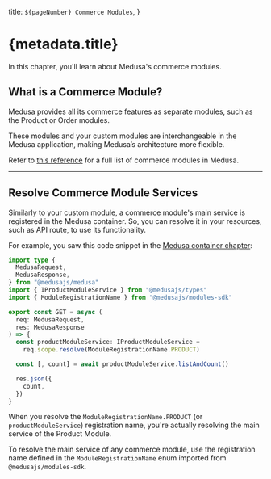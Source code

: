   title: `${pageNumber} Commerce Modules`,
}

# {metadata.title}

In this chapter, you'll learn about Medusa's commerce modules.

## What is a Commerce Module?

Medusa provides all its commerce features as separate modules, such as the Product or Order modules.

These modules and your custom modules are interchangeable in the Medusa application, making Medusa’s architecture more flexible.

Refer to [this reference](!resources!/commerce-modules) for a full list of commerce modules in Medusa.

---

## Resolve Commerce Module Services

Similarly to your custom module, a commerce module's main service is registered in the Medusa container. So, you can resolve it in your resources, such as API route, to use its functionality.

For example, you saw this code snippet in the [Medusa container chapter](../medusa-container/page.mdx):

```ts highlights={[["13"]]}
import type {
  MedusaRequest,
  MedusaResponse,
} from "@medusajs/medusa"
import { IProductModuleService } from "@medusajs/types"
import { ModuleRegistrationName } from "@medusajs/modules-sdk"

export const GET = async (
  req: MedusaRequest,
  res: MedusaResponse
) => {
  const productModuleService: IProductModuleService =
    req.scope.resolve(ModuleRegistrationName.PRODUCT)

  const [, count] = await productModuleService.listAndCount()

  res.json({
    count,
  })
}
```

When you resolve the `ModuleRegistrationName.PRODUCT` (or `productModuleService`) registration name, you're actually resolving the main service of the Product Module.

<Note title="Tip">

To resolve the main service of any commerce module, use the registration name defined in the `ModuleRegistrationName` enum imported from `@medusajs/modules-sdk`.

</Note>